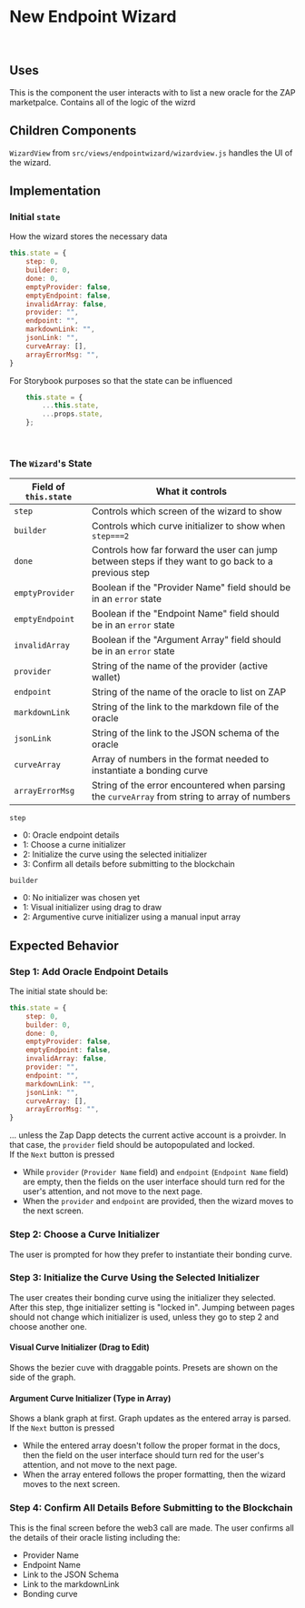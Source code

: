 <!--- endptwizard.stories.mdx -->


<Meta title="MDX/Endpoint Wizard" component={Wizard} />

# New Endpoint Wizard

<br />

## Uses

This is the component the user interacts with to list a new oracle for the ZAP marketpalce.
Contains all of the logic of the wizrd

## Children Components

`WizardView` from `src/views/endpointwizard/wizardview.js` handles the UI of the wizard.

## Implementation

### Initial `state`

How the wizard stores the necessary data

```JavaScript
this.state = {
    step: 0,
    builder: 0,
    done: 0,
    emptyProvider: false,
    emptyEndpoint: false,
    invalidArray: false,
    provider: "",
    endpoint: "",
    markdownLink: "",
    jsonLink: "",
    curveArray: [],
    arrayErrorMsg: "",
}
```

For Storybook purposes so that the state can be influenced

```JavaScript
    this.state = {
        ...this.state,
        ...props.state,
    };
```

<br />

### The `Wizard`'s State

| Field of `this.state` | What it controls                                                                                    |
| --------------------- | --------------------------------------------------------------------------------------------------- |
| `step`                | Controls which screen of the wizard to show                                                         |
| `builder`             | Controls which curve initializer to show when `step===2`                                            |
| `done`                | Controls how far forward the user can jump between steps if they want to go back to a previous step |
| `emptyProvider`       | Boolean if the "Provider Name" field should be in an `error` state                                  |
| `emptyEndpoint`       | Boolean if the "Endpoint Name" field should be in an `error` state                                  |
| `invalidArray`        | Boolean if the "Argument Array" field should be in an `error` state                                 |
| `provider`            | String of the name of the provider (active wallet)                                                  |
| `endpoint`            | String of the name of the oracle to list on ZAP                                                     |
| `markdownLink`        | String of the link to the markdown file of the oracle                                               |
| `jsonLink`            | String of the link to the JSON schema of the oracle                                                 |
| `curveArray`          | Array of numbers in the format needed to instantiate a bonding curve                                |
| `arrayErrorMsg`       | String of the error encountered when parsing the `curveArray` from string to array of numbers       |

`step`

-  0: Oracle endpoint details
-  1: Choose a curne initializer
-  2: Initialize the curve using the selected initializer
-  3: Confirm all details before submitting to the blockchain
   <br />

`builder`

-  0: No initializer was chosen yet
-  1: Visual initializer using drag to draw
-  2: Argumentive curve initializer using a manual input array
   <br />

## Expected Behavior

### Step 1: Add Oracle Endpoint Details

The initial state should be:

```JavaScript
this.state = {
    step: 0,
    builder: 0,
    done: 0,
    emptyProvider: false,
    emptyEndpoint: false,
    invalidArray: false,
    provider: "",
    endpoint: "",
    markdownLink: "",
    jsonLink: "",
    curveArray: [],
    arrayErrorMsg: "",
}
```

... unless the Zap Dapp detects the current active account is a proivder.
In that case, the `provider` field should be autopopulated and locked. <br />
If the `Next` button is pressed

-  While `provider` (`Provider Name` field) and `endpoint` (`Endpoint Name` field) are empty, then the fields on the user interface
   should turn red for the user's attention, and not move to the next page.
-  When the `provider` and `endpoint` are provided, then the wizard moves to the next screen.

### Step 2: Choose a Curve Initializer

The user is prompted for how they prefer to instantiate their bonding curve.

### Step 3: Initialize the Curve Using the Selected Initializer

The user creates their bonding curve using the initializer they selected.
After this step, thge initializer setting is "locked in". Jumping between pages should not change which initializer is used, unless
they go to step 2 and choose another one.

#### Visual Curve Initializer (Drag to Edit)

Shows the bezier cuve with draggable points. Presets are shown on the side of the graph.

#### Argument Curve Initializer (Type in Array)

Shows a blank graph at first. Graph updates as the entered array is parsed. <br />
If the `Next` button is pressed

-  While the entered array doesn't follow the proper format in the docs, then the field on the user interface
   should turn red for the user's attention, and not move to the next page.
-  When the array entered follows the proper formatting, then the wizard moves to the next screen.

### Step 4: Confirm All Details Before Submitting to the Blockchain

This is the final screen before the web3 call are made. The user confirms all the details of their oracle listing including the:

-  Provider Name
-  Endpoint Name
-  Link to the JSON Schema
-  Link to the markdownLink
-  Bonding curve
